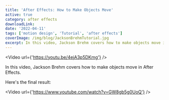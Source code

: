```yaml
---
title: 'After Effects: How to Make Objects Move'
active: true
category: after effects
downloadLink:
date: '2022-04-11'
tags: ['motion design', 'Tutorial', 'after effects']
coverImage: /img/blog/JacksonBrehmTutorial.jpg
excerpt: In this video, Jackson Brehm covers how to make objects move in After Effects.
---
```

<Video url={'https://youtu.be/4ejA3p5DKmg'} />

In this video, Jackson Brehm covers how to make objects move in After Effects.

Here's the final result: 

<Video url={'https://www.youtube.com/watch?v=GW8gb5g0UoQ'} />